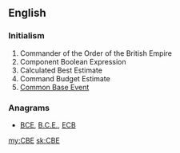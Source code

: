 ==English==

===Initialism===
{{rfc-header|Initialism}}
{{en-initialism}}
# Commander of the Order of the British Empire
# Component Boolean Expression
# Calculated Best Estimate
# Command Budget Estimate
# [[w:Common Base Event|Common Base Event]]

===Anagrams===
* [[BCE#English|BCE]], [[B.C.E.#English|B.C.E.]], [[ECB#English|ECB]]

[[my:CBE]]
[[sk:CBE]]